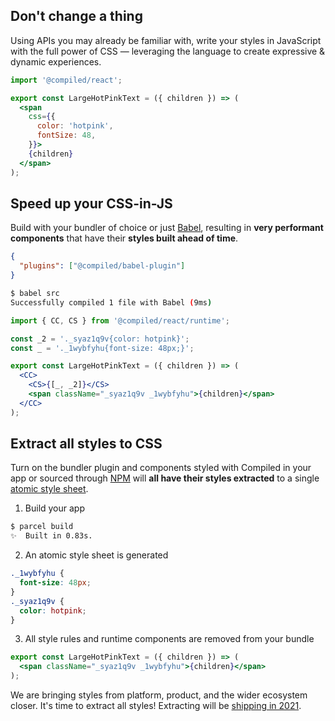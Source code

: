 
## Don't change a thing

Using APIs you may already be familiar with,
write your styles in JavaScript with the full power of CSS —
leveraging the language to create expressive & dynamic experiences.

```jsx
import '@compiled/react';

export const LargeHotPinkText = ({ children }) => (
  <span
    css={{
      color: 'hotpink',
      fontSize: 48,
    }}>
    {children}
  </span>
);
```

## Speed up your CSS-in-JS

Build with your bundler of choice or just [Babel](https://babeljs.io/docs/en/config-files),
resulting in **very performant components** that have their **styles built ahead of time**.

```json
{
  "plugins": ["@compiled/babel-plugin"]
}
```

```bash
$ babel src
Successfully compiled 1 file with Babel (9ms)
```

```jsx
import { CC, CS } from '@compiled/react/runtime';

const _2 = '._syaz1q9v{color: hotpink}';
const _ = '._1wybfyhu{font-size: 48px;}';

export const LargeHotPinkText = ({ children }) => (
  <CC>
    <CS>{[_, _2]}</CS>
    <span className="_syaz1q9v _1wybfyhu">{children}</span>
  </CC>
);
```

## Extract all styles to CSS

Turn on the bundler plugin and components styled with Compiled in your app or sourced through [NPM](https://npmjs.com/) will **all have their styles extracted** to a single [atomic style sheet](./docs/atomic-css).

1. Build your app

```bash
$ parcel build
✨  Built in 0.83s.
```

2. An atomic style sheet is generated

```css
._1wybfyhu {
  font-size: 48px;
}
._syaz1q9v {
  color: hotpink;
}
```

3. All style rules and runtime components are removed from your bundle

```jsx
export const LargeHotPinkText = ({ children }) => (
  <span className="_syaz1q9v _1wybfyhu">{children}</span>
);
```

We are bringing styles from platform,
product,
and the wider ecosystem closer.
It's time to extract all styles!
Extracting will be [shipping in 2021](https://github.com/atlassian-labs/compiled/issues/58).
